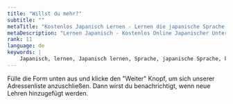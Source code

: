 ```yaml
---
title: "Willst du mehr?"
subtitle: ""
metaTitle: "Kostenlos Japanisch Lernen - Lernen die japanische Sprache online kostenlos!"
metaDescription: "Lernen Japanisch - Kostenlos Online Japanischer Unterricht!"
rank: 11
language: de
keywords: |
    Japanisch, lernen, Japanisch lernen, Sprache, japanische Sprache, kostenlos, Unterricht, Japanisch, lernen, Japanisch lernen, Sprache, japanische Sprache, gratis, Unterricht, Japanisch, lernen, Japanisch lernen, Sprache, japanische Sprache, kostenlos, Unterricht, Japanisch, lernen, Japanisch lernen, Sprache, japanische Sprache, gratis, Unterricht, Japanisch, lernen, Japanisch lernen, Sprache, japanische Sprache, kostenlos, Unterricht, Japanisch, lernen, Japanisch lernen, Sprache, japanische Sprache, gratis, Unterricht, Japanisch, lernen, Japanisch lernen, Sprache, japanische Sprache, kostenlos, Unterricht, Japanisch, lernen, Japanisch lernen, Sprache, japanische Sprache, gratis, Unterricht, online, online Japanisch, online japanischer Unterricht, einfach
---
```


Fülle die Form unten aus und klicke den "Weiter" Knopf, um sich unserer Adressenliste anzuschließen. Dann wirst du benachrichtigt, wenn neue Lehren hinzugefügt werden.